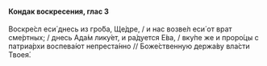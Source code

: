#### Кондак воскресения, глас 3

Воскре́сл еси́ днесь из гро́ба, Ще́дре, / и нас возве́л еси́ от врат сме́ртных; / днесь Ада́м лику́ет, и ра́дуется Е́ва, / вку́пе же и проро́цы с патриа́рхи воспева́ют непреста́нно // Боже́ственную держа́ву вла́сти Твоея́.
